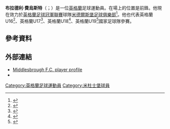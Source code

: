 '''布拉德利·費烏斯特'''（{{lang-en|Bradley Fewster}}；{{bd|1996年|1月27日}}）是一位[[英格蘭|英格蘭]]足球運動員。在場上的位置是前鋒。他現在效力於[[英格蘭足球冠軍聯賽|英格蘭足球冠軍聯賽]]球隊[[米德爾斯堡足球俱樂部|米德爾斯堡足球俱樂部]]<ref name="Middlesbrough profile">{{cite web|title=Bradley Fewster|url=http://www.mfc.co.uk/team/player-profile/bradley-fewster|website=http://www.mfc.co.uk/|publisher=Middlesbrough FC|accessdate=12 August 2014|archiveurl=https://web.archive.org/web/20140812212333/http://www.mfc.co.uk/team/player-profile/bradley-fewster|archivedate=2014年8月12日|deadurl=yes}}</ref>。他也代表英格蘭U16<ref>{{cite news|title=Shrewsbury teenager Callum Burton in England Under-16 squad|url=http://www.bbc.co.uk/sport/0/football/18415078|publisher=BBC Sport|date=12 June 2012|accessdate=29 December 2014|archive-date=2012-06-16|archive-url=https://web.archive.org/web/20120616111936/http://www.bbc.co.uk/sport/0/football/18415078|dead-url=no}}</ref>、英格蘭U17<ref>{{cite web|url=http://www.mfc.co.uk/news/article/young-duo-called-up-1579804.aspx|title=Young Duo Called Up|pubUlisher=Middlesbrough F.C.|accessdate=29 December 2014|date=8 June 2012|archiveurl=https://web.archive.org/web/20141229155448/http://www.mfc.co.uk/news/article/young-duo-called-up-1579804.aspx|archivedate=2014年12月29日|deadurl=yes}}</ref>、英格蘭U18<ref>{{cite web|url=http://www.mfc.co.uk/news/article/rhys-gets-the-call-1587501.aspx|title=Rhys Gets The Call|publisher=Middlesbrough F.C.|accessdate=29 December 2014|date=25 September 2013|archiveurl=https://web.archive.org/web/20141229155652/http://www.mfc.co.uk/news/article/rhys-gets-the-call-1587501.aspx|archivedate=2014年12月29日|deadurl=yes}}</ref>、英格蘭U19<ref>{{cite web|url=http://www.mfc.co.uk/news/article/2014/300914-boro-youngsters-called-up-1980358.aspx|title=Morris And Fewster Called Up|publisher=Middlesbrough F.C.|accessdate=29 December 2014|date=30 September 2014|archiveurl=https://web.archive.org/web/20141229160917/http://www.mfc.co.uk/news/article/2014/300914-boro-youngsters-called-up-1980358.aspx|archivedate=2014年12月29日|deadurl=yes}}</ref>國家足球隊參賽。
==參考資料==
{{Reflist}}

==外部連結==
* [http://www.mfc.co.uk/team/player-profile/bradley-fewster Middlesbrough F.C. player profile] {{Wayback|url=http://www.mfc.co.uk/team/player-profile/bradley-fewster |date=20140812212333 }}
* {{soccerbase|id=74342}}

{{DEFAULTSORT:Fewster, Bradley}}
[[Category:英格蘭足球運動員|Category:英格蘭足球運動員]]
[[Category:米杜士堡球員|Category:米杜士堡球員]]